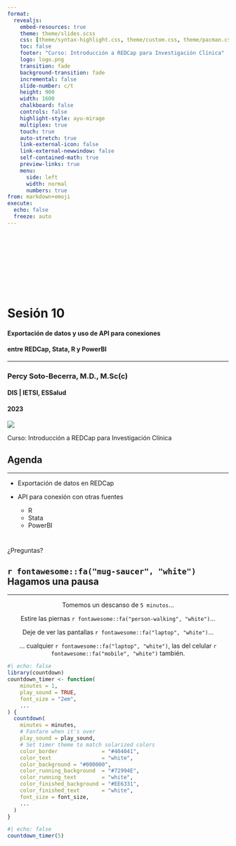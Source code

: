 ```yaml
---
format: 
  revealjs: 
    embed-resources: true
    theme: theme/slides.scss
    css: [theme/syntax-highlight.css, theme/custom.css, theme/pacman.css]
    toc: false
    footer: "Curso: Introducción a REDCap para Investigación Clínica"
    logo: logo.png
    transition: fade
    background-transition: fade
    incremental: false
    slide-number: c/t
    height: 900
    width: 1600
    chalkboard: false
    controls: false
    highlight-style: ayu-mirage
    multiplex: true
    touch: true
    auto-stretch: true
    link-external-icon: false
    link-external-newwindow: false
    self-contained-math: true
    preview-links: true
    menu:
      side: left
      width: normal
      numbers: true
from: markdown+emoji
execute:
  echo: false
  freeze: auto
---
```


# {background-image='img/slide-title.png'}

\
\
\
\
\
\

<h1>[Sesión 10]{.blanco}</h1>
<h4>[Exportación de datos y uso de API para conexiones]{.blanco}</h4>
<h4>[entre REDCap, Stata, R y PowerBI]{.blanco}</h4>
<hr>

<h3>[Percy Soto-Becerra, M.D., M.Sc(c)]{.blanco}</h3>

<h4>[DIS | IETSI, ESSalud]{.blanco}</h4>

<h4>[2023]{.blanco}</h4>

![](img/logo.png){.absolute top=150 left=950}

::: footer
[Curso: Introducción a REDCap para Investigación Clínica]{.blanco}
:::

## Agenda {background-image='img/slide-main.png'}
<hr>

- Exportación de datos en REDCap

- API para conexión con otras fuentes

    + R
    + Stata
    + PowerBI

# {background-image='img/slide-section.png'}

::: r-fit-text
¿Preguntas?
:::

## `r fontawesome::fa("mug-saucer", "white")` Hagamos una pausa {background-color="#000000"}

<hr>

::: r-fit-text
<center>

Tomemos un descanso de `5 minutos`...

Estire las piernas `r fontawesome::fa("person-walking", "white")`...

Deje de ver las pantallas `r fontawesome::fa("laptop", "white")`...

... cualquier `r fontawesome::fa("laptop", "white")`, las del celular `r fontawesome::fa("mobile", "white")` también.

</center>
:::

```r
#| echo: false
library(countdown)
countdown_timer <- function(
    minutes = 1, 
    play_sound = TRUE, 
    font_size = "2em", 
    ...
) {
  countdown(
    minutes = minutes,
    # Fanfare when it's over
    play_sound = play_sound,
    # Set timer theme to match solarized colors
    color_border              = "#404041",
    color_text                = "white",
    color_background = "#000000",
    color_running_background  = "#72994E",
    color_running_text        = "white",
    color_finished_background = "#EE6331",
    color_finished_text       = "white",
    font_size = font_size,
    ...
  )
}
```

```r
#| echo: false
countdown_timer(5)
```

# {background-image='img/slide-end.png'}

::: footer
[]{.blanco}
:::
